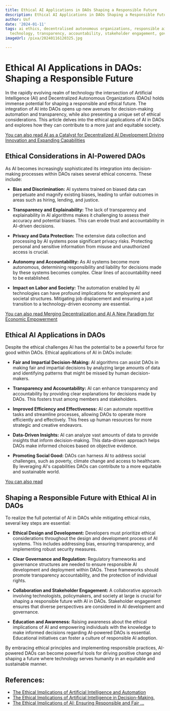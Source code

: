```yaml
---
title: Ethical AI Applications in DAOs Shaping a Responsible Future
description: Ethical AI Applications in DAOs Shaping a Responsible Future
author: Usf
date: '2024-01-11'
tags: ai ethics, decentralised autonomous organizations, responsible ai, blockchain
  technology, transparency, accountability, stakeholder engagement, governance
imageUrl: /pixa/20240116120325.jpg

---
```

#  Ethical AI Applications in DAOs:  Shaping a  Responsible Future

In  the  rapidly evolving realm of technology the intersection of Artificial Intelligence (AI)  and Decentralized Autonomous Organizations  (DAOs) holds immense potential for shaping a responsible and ethical future. The integration of AI into DAOs opens up  new avenues for decision-making automation and transparency, while also presenting a unique set of  ethical considerations. This article delves into the ethical applications of  AI  in DAOs and explores how they can contribute to a more just and equitable society.

[You can also read AI as a Catalyst for Decentralized  AI Development  Driving Innovation and Expanding Capabilities](AI%20as%20a%20Catalyst%20for%20Decentralized%20AI%20Development%20Driving%20Innovation%20and%20Expanding%20Capabilities)


## Ethical Considerations in AI-Powered DAOs

As AI becomes increasingly sophisticated its integration into decision-making processes within DAOs raises several ethical concerns. These include:

- **Bias and Discrimination:** AI systems  trained on biased data can perpetuate and magnify existing biases, leading to unfair outcomes in areas  such as hiring, lending, and justice.

- **Transparency and Explainability:** The  lack of transparency and explainability  in  AI algorithms makes it challenging to assess their accuracy and potential biases. This can  erode trust and accountability in AI-driven decisions.

- **Privacy and Data Protection:** The extensive data collection and  processing by AI systems pose significant privacy risks. Protecting personal and sensitive information from misuse and unauthorized access is crucial.

- **Autonomy and  Accountability:** As AI systems become more  autonomous, determining responsibility and liability for decisions made by these systems becomes  complex.  Clear lines of  accountability need to  be established.

- **Impact on Labor and  Society:** The automation enabled by AI technologies can have profound implications  for employment and societal structures. Mitigating job displacement and ensuring a just transition to a technology-driven economy are essential.

[You can also read Merging Decentralization and AI  A New Paradigm for Economic  Empowerment](Merging%20Decentralization%20and%20AI%20A%20New%20Paradigm%20for%20Economic%20Empowerment)


##  Ethical AI Applications in DAOs

Despite the ethical challenges AI has the  potential to be a powerful force for good within DAOs. Ethical applications of AI in DAOs include:

- **Fair and Impartial Decision-Making:** AI algorithms can assist DAOs in making fair and impartial decisions by analyzing large amounts of data and identifying patterns that might be  missed by  human decision-makers.

- **Transparency and  Accountability:** AI can enhance transparency and accountability by providing clear explanations for  decisions made by DAOs. This  fosters trust  among members and stakeholders.

- **Improved Efficiency and Effectiveness:**  AI can automate repetitive tasks and streamline processes, allowing DAOs to operate more efficiently and effectively. This frees up human resources for more strategic  and creative endeavors.

- **Data-Driven Insights:** AI can analyze vast amounts of data to provide insights that inform decision-making. This data-driven approach  helps DAOs make informed choices based on objective evidence.

- **Promoting  Social Good:** DAOs can harness AI to  address social challenges, such as poverty, climate change and access to healthcare. By leveraging AI's capabilities DAOs can contribute to a more  equitable and  sustainable world.

[You can also read ]()


## Shaping a Responsible Future  with Ethical AI in DAOs

To realize the full  potential of AI in DAOs while mitigating ethical risks, several key steps are essential:

- **Ethical Design  and Development:** Developers must prioritize ethical considerations throughout the design and development process of AI systems. This  includes  addressing bias, ensuring transparency, and implementing robust security measures.

- **Clear Governance and Regulation:** Regulatory frameworks  and governance structures are needed to ensure responsible AI development and  deployment within DAOs.  These frameworks  should promote transparency accountability, and the protection of individual rights.

- **Collaboration and  Stakeholder Engagement:** A collaborative approach involving technologists, policymakers, and society at large is crucial for shaping a responsible  future with AI in DAOs. Stakeholder engagement ensures that diverse perspectives are considered  in AI development and governance.

- **Education and Awareness:** Raising  awareness about the ethical implications of AI and empowering individuals with  the knowledge to make informed decisions regarding AI-powered  DAOs is  essential. Educational initiatives can foster a culture of responsible AI adoption.

By embracing ethical principles and  implementing responsible practices, AI-powered DAOs can become powerful  tools for driving positive change  and shaping a future where technology  serves humanity in an equitable and sustainable manner.

## References:
- [The Ethical Implications of Artificial Intelligence and Automation](https://www.linkedin.com/pulse/ethical-implications-artificial-intelligence-automation-shahzad-ahmad-w6aef?trk=article-ssr-frontend-pulse_more-articles_related-content-card)
- [The Ethical Implications of Artificial Intelligence in Decision-Making.](https://www.linkedin.com/pulse/ethical-implications-artificial-intelligence-decision-making)
- [The Ethical Implications of AI: Ensuring Responsible and Fair ...](https://medium.com/@smartboy91221/the-ethical-implications-of-ai-ensuring-responsible-and-fair-development-336a8907ffe7)
